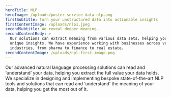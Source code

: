 ```yaml
---
heroTitle: NLP
heroImage: /uploads/poster-service-data-nlp.png
firstSubtitle: Turn your unstructured data into actionable insights
firstContentImage: /uploads/nlp1.jpeg
secondSubtitle: We reveal deeper meaning.
secondContentBody: >
  Our solutions can extract meaning from various data sets, helping you discover
  unique insights. We have experience working with businesses across various
  industries, from pharma to finance to real estate.
secondContentImage: /uploads/npl-first-image.png
---
```


Our advanced natural language processing solutions can read and ‘understand’ your data, helping you extract the full value your data holds. We specialize in designing and implementing bespoke state-of-the-art NLP tools and solutions that can read and ‘understand’ the meaning of your data, helping you get the most out of it.

